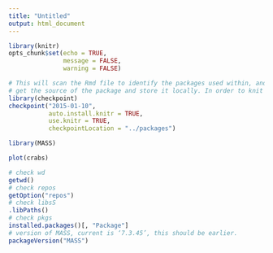 ```yaml
---
title: "Untitled"
output: html_document
---
```


```r
library(knitr)
opts_chunk$set(echo = TRUE,
               message = FALSE,
               warning = FALSE)
```

```r
# This will scan the Rmd file to identify the packages used within, and 
# get the source of the package and store it locally. In order to knit this doc, I had to install.packages("rmarkdown", repos = "https://cran.revolutionanalytics.com")
library(checkpoint)
checkpoint("2015-01-10", 
           auto.install.knitr = TRUE,
           use.knitr = TRUE, 
           checkpointLocation = "../packages")
```

```r
library(MASS)

plot(crabs)
```

```r
# check wd
getwd()
# check repos
getOption("repos")
# check libsS
.libPaths()
# check pkgs
installed.packages()[, "Package"]
# version of MASS, current is ‘7.3.45’, this should be earlier. 
packageVersion("MASS")
```




